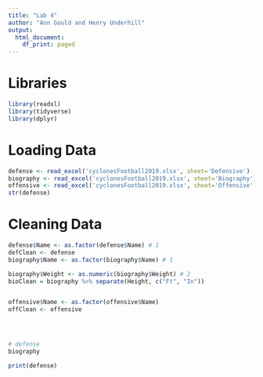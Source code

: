 ```yaml
---
title: "Lab 4"
author: "Ann Gould and Henry Underhill"
output:
  html_document:
    df_print: paged
---
```


# Libraries

```r
library(readxl)
library(tidyverse)
library(dplyr)
```


# Loading Data

```r
defense <- read_excel('cyclonesFootball2019.xlsx', sheet='Defensive')
biography <- read_excel('cyclonesFootball2019.xlsx', sheet='Biography')
offensive <- read_excel('cyclonesFootball2019.xlsx', sheet='Offensive')
str(defense)
```

# Cleaning Data

```r
defense$Name <- as.factor(defense$Name) # 1
defClean <- defense
biography$Name <- as.factor(biography$Name) # 1

biography$Weight <- as.numeric(biography$Weight) # 2
bioClean = biography %>% separate(Height, c("Ft", "In"))


offensive$Name <- as.factor(offensive$Name) 
offClean <- offensive




# defense
biography

```

```r
print(defense)
```

